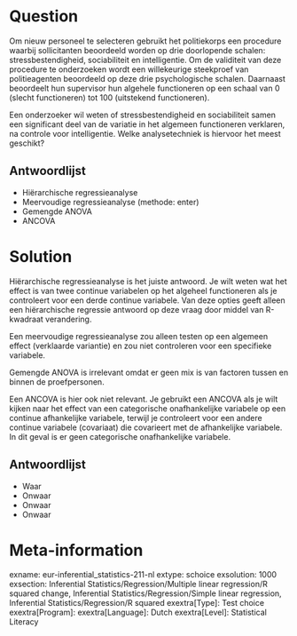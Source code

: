Question
========
Om nieuw personeel te selecteren gebruikt het politiekorps een procedure waarbij sollicitanten beoordeeld worden op drie doorlopende schalen: stressbestendigheid, sociabiliteit en intelligentie. Om de validiteit van deze procedure te onderzoeken wordt een willekeurige steekproef van politieagenten beoordeeld op deze drie psychologische schalen. Daarnaast beoordeelt hun supervisor hun algehele functioneren op een schaal van 0 (slecht functioneren) tot 100 (uitstekend functioneren).

Een onderzoeker wil weten of stressbestendigheid en sociabiliteit samen een significant deel van de variatie in het algemeen functioneren verklaren, na controle voor intelligentie. Welke analysetechniek is hiervoor het meest geschikt?

Antwoordlijst
----------
* Hiërarchische regressieanalyse
* Meervoudige regressieanalyse (methode: enter)
* Gemengde ANOVA
* ANCOVA


Solution
========
Hiërarchische regressieanalyse is het juiste antwoord. Je wilt weten wat het effect is van twee continue variabelen op het algeheel functioneren als je controleert voor een derde continue variabele. Van deze opties geeft alleen een hiërarchische regressie antwoord op deze vraag door middel van R-kwadraat verandering.

Een meervoudige regressieanalyse zou alleen testen op een algemeen effect (verklaarde variantie) en zou niet controleren voor een specifieke variabele.

Gemengde ANOVA is irrelevant omdat er geen mix is van factoren tussen en binnen de proefpersonen.

Een ANCOVA is hier ook niet relevant. Je gebruikt een ANCOVA als je wilt kijken naar het effect van een categorische onafhankelijke variabele op een continue afhankelijke variabele, terwijl je controleert voor een andere continue variabele (covariaat) die covarieert met de afhankelijke variabele. In dit geval is er geen categorische onafhankelijke variabele.

Antwoordlijst
----------
* Waar
* Onwaar
* Onwaar
* Onwaar

Meta-information
================
exname: eur-inferential_statistics-211-nl
extype: schoice
exsolution: 1000
exsection: Inferential Statistics/Regression/Multiple linear regression/R squared change, Inferential Statistics/Regression/Simple linear regression, Inferential Statistics/Regression/R squared
exextra[Type]: Test choice
exextra[Program]: 
exextra[Language]: Dutch
exextra[Level]: Statistical Literacy
